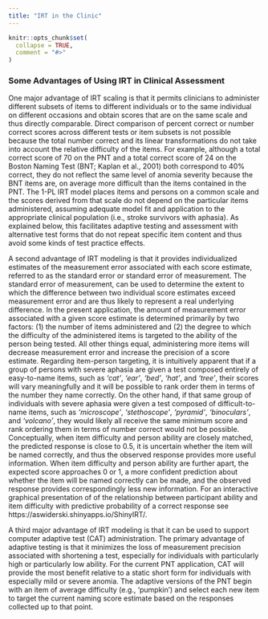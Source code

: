 ```yaml
---
title: "IRT in the Clinic"
---
```


```r
knitr::opts_chunk$set(
  collapse = TRUE,
  comment = "#>"
)
```

### Some Advantages of Using IRT in Clinical Assessment

One major advantage of IRT scaling is that it permits clinicians to administer different subsets of items to different individuals or to the same individual on different occasions and obtain scores that are on the same scale and thus directly comparable. Direct comparison of percent correct or number correct scores across different tests or item subsets is not possible because the total number correct and its linear transformations do not take into account the relative difficulty of the items. For example, although a total correct score of 70 on the PNT and a total correct score of 24 on the Boston Naming Test (BNT; Kaplan et al., 2001) both correspond to 40% correct, they do not reflect the same level of anomia severity because the BNT items are, on average more difficult than the items contained in the PNT. The 1-PL IRT model places items and persons on a common scale and the scores derived from that scale do not depend on the particular items administered, assuming adequate model fit and application to the appropriate clinical population (i.e., stroke survivors with aphasia). As explained below, this facilitates adaptive testing and assessment with alternative test forms that do not repeat specific item content and thus avoid some kinds of test practice effects.

A second advantage of IRT modeling is that it provides individualized estimates of the measurement error associated with each score estimate, referred to as the standard error or standard error of measurement. The standard error of measurement, can be used to determine the extent to which the difference between two individual score estimates exceed measurement error and are thus likely to represent a real underlying difference. In the present application, the amount of measurement error associated with a given score estimate is determined primarily by two factors: (1) the number of items administered and (2) the degree to which the difficulty of the administered items is targeted to the ability of the person being tested. All other things equal, administering more items will decrease measurement error and increase the precision of a score estimate. Regarding item-person targeting, it is intuitively apparent that if a group of persons with severe aphasia are given a test composed entirely of easy-to-name items, such as *‘cat’*, *‘ear’*, *‘bed’*, *‘hat’*, and *‘tree’*, their scores will vary meaningfully and it will be possible to rank order them in terms of the number they name correctly. On the other hand, if that same group of individuals with severe aphasia were given a test composed of difficult-to-name items, such as *‘microscope’*, *‘stethoscope’*, *‘pyramid’*, *‘binoculars’*, and *‘volcano’*, they would likely all receive the same minimum score and rank ordering them in terms of number correct would not be possible. Conceptually, when item difficulty and person ability are closely matched, the predicted response is close to 0.5, it is uncertain whether the item will be named correctly, and thus the observed response provides more useful information. When item difficulty and person ability are further apart, the expected score approaches 0 or 1, a more confident prediction about whether the item will be named correctly can be made, and the observed response provides correspondingly less new information. For an interactive graphical presentation of of the relationship between participant ability and item difficulty with predictive probability of a correct response see https://aswiderski.shinyapps.io/ShinyIRT/.

A third major advantage of IRT modeling is that it can be used to support computer adaptive test (CAT) administration. The primary advantage of adaptive testing is that it minimizes the loss of measurement precision associated with shortening a test, especially for individuals with particularly high or particularly low ability. For the current PNT application, CAT will provide the most benefit relative to a static short form for individuals with especially mild or severe anomia. The adaptive versions of the PNT begin with an item of average difficulty (e.g., ‘pumpkin’) and select each new item to target the current naming score estimate based on the responses collected up to that point.
